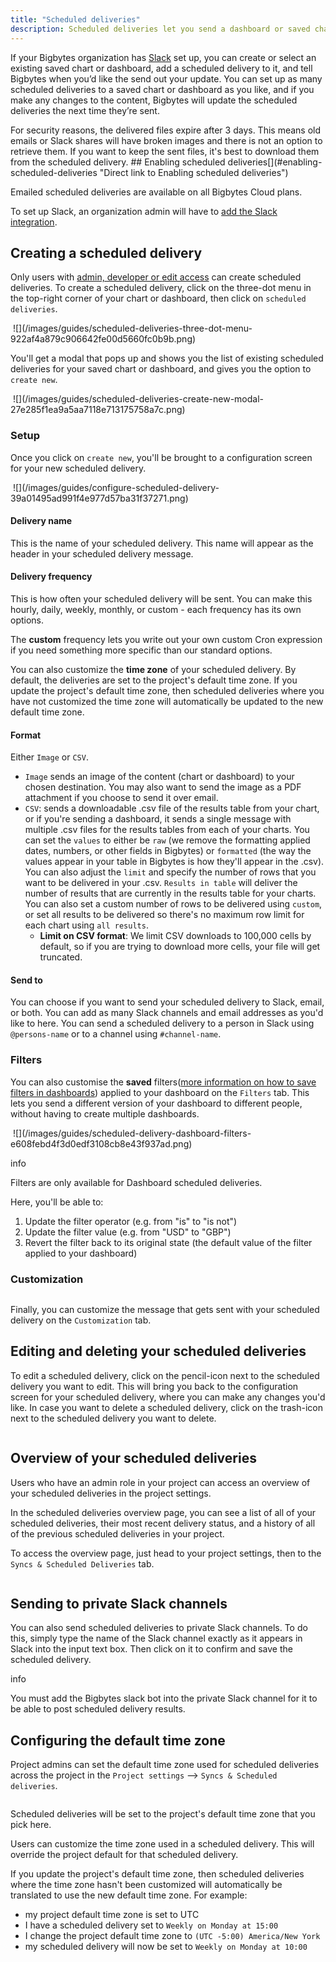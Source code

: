 ```yaml
---
title: "Scheduled deliveries"
description: Scheduled deliveries let you send a dashboard or saved chart, and their results to people via email or Slack - even to people who don't have an account in your Bigbytes instance.
---
```




If your Bigbytes organization has [Slack](/guides/adding-slack-integration) set up, you can create or select an existing saved chart or dashboard, add a scheduled delivery to it, and tell Bigbytes when you’d like the send out your update. You can set up as many scheduled deliveries to a saved chart or dashboard as you like, and if you make any changes to the content, Bigbytes will update the scheduled deliveries the next time they’re sent.


<Info>
For security reasons, the delivered files expire after 3 days. This means old emails or Slack shares will have broken images and there is not an option to retrieve them. If you want to keep the sent files, it's best to download them from the scheduled delivery.
</Info>
## Enabling scheduled deliveries[](#enabling-scheduled-deliveries "Direct link to Enabling scheduled deliveries")

Emailed scheduled deliveries are available on all Bigbytes Cloud plans.

To set up Slack, an organization admin will have to [add the Slack integration](/guides/adding-slack-integration).

## Creating a scheduled delivery[](#creating-a-scheduled-delivery "Direct link to Creating a scheduled delivery")

Only users with [admin, developer or edit access](/references/roles) can create scheduled deliveries. To create a scheduled delivery, click on the three-dot menu in the top-right corner of your chart or dashboard, then click on `scheduled deliveries`.

<Frame>
  <img src="" alt=""/>
</Frame>
![](/images/guides/scheduled-deliveries-three-dot-menu-922af4a879c906642fe00d5660fc0b9b.png)

You'll get a modal that pops up and shows you the list of existing scheduled deliveries for your saved chart or dashboard, and gives you the option to `create new`.

<Frame>
  <img src="" alt=""/>
</Frame>
![](/images/guides/scheduled-deliveries-create-new-modal-27e285f1ea9a5aa7118e713175758a7c.png)

### Setup[](#setup "Direct link to Setup")

Once you click on `create new`, you'll be brought to a configuration screen for your new scheduled delivery.

<Frame>
  <img src="" alt=""/>
</Frame>
![](/images/guides/configure-scheduled-delivery-39a01495ad991f4e977d57ba31f37271.png)

#### Delivery name[](#delivery-name "Direct link to Delivery name")

This is the name of your scheduled delivery. This name will appear as the header in your scheduled delivery message.

#### Delivery frequency[](#delivery-frequency "Direct link to Delivery frequency")

This is how often your scheduled delivery will be sent. You can make this hourly, daily, weekly, monthly, or custom - each frequency has its own options.

The **custom** frequency lets you write out your own custom Cron expression if you need something more specific than our standard options.

You can also customize the **time zone** of your scheduled delivery. By default, the deliveries are set to the project's default time zone. If you update the project's default time zone, then scheduled deliveries where you have not customized the time zone will automatically be updated to the new default time zone.

#### Format[](#format "Direct link to Format")

Either `Image` or `CSV`.

* `Image` sends an image of the content (chart or dashboard) to your chosen destination. You may also want to send the image as a PDF attachment if you choose to send it over email.
* `CSV`: sends a downloadable .csv file of the results table from your chart, or if you're sending a dashboard, it sends a single message with multiple .csv files for the results tables from each of your charts. You can set the `values` to either be `raw` (we remove the formatting applied dates, numbers, or other fields in Bigbytes) or `formatted` (the way the values appear in your table in Bigbytes is how they'll appear in the .csv). You can also adjust the `limit` and specify the number of rows that you want to be delivered in your .csv. `Results in table` will deliver the number of results that are currently in the results table for your charts. You can also set a custom number of rows to be delivered using `custom`, or set all results to be delivered so there's no maximum row limit for each chart using `all results`.
   * **Limit on CSV format**: We limit CSV downloads to 100,000 cells by default, so if you are trying to download more cells, your file will get truncated.

#### Send to[](#send-to "Direct link to Send to")

You can choose if you want to send your scheduled delivery to Slack, email, or both. You can add as many Slack channels and email addresses as you'd like to here. You can send a scheduled delivery to a person in Slack using `@persons-name` or to a channel using `#channel-name`.

### Filters[](#filters "Direct link to Filters")

You can also customise the **saved** filters([more information on how to save filters in dashboards](/guides/limiting-data-using-filters#adding-saved-filters-to-your-dashboard)) applied to your dashboard on the `Filters` tab. This lets you send a different version of your dashboard to different people, without having to create multiple dashboards.

<Frame>
  <img src="" alt=""/>
</Frame>
![](/images/guides/scheduled-delivery-dashboard-filters-e608febd4f3d0edf3108cb8e43f937ad.png)

info

Filters are only available for Dashboard scheduled deliveries.

Here, you'll be able to:

1. Update the filter operator (e.g. from "is" to "is not")
2. Update the filter value (e.g. from "USD" to "GBP")
3. Revert the filter back to its original state (the default value of the filter applied to your dashboard)

### Customization[](#customization "Direct link to Customization")

<Frame>
  <img src="/images/guides/scheduled-delivery-customization-bff8b45b37d11ead29b064e1bdf4e6b9.png" alt=""/>
</Frame>


Finally, you can customize the message that gets sent with your scheduled delivery on the `Customization` tab.

## Editing and deleting your scheduled deliveries[](#editing-and-deleting-your-scheduled-deliveries "Direct link to Editing and deleting your scheduled deliveries")

To edit a scheduled delivery, click on the pencil-icon next to the scheduled delivery you want to edit. This will bring you back to the configuration screen for your scheduled delivery, where you can make any changes you'd like. In case you want to delete a scheduled delivery, click on the trash-icon next to the scheduled delivery you want to delete.

<Frame>
  <img src="/images/guides/edit-delete-scheduled-delivery-0cf24006486d5038ba242f37cd682187.png" alt=""/>
</Frame>


## Overview of your scheduled deliveries[](#overview-of-your-scheduled-deliveries "Direct link to Overview of your scheduled deliveries")

Users who have an admin role in your project can access an overview of your scheduled deliveries in the project settings.

In the scheduled deliveries overview page, you can see a list of all of your scheduled deliveries, their most recent delivery status, and a history of all of the previous scheduled deliveries in your project.

To access the overview page, just head to your project settings, then to the `Syncs & Scheduled Deliveries` tab.

<Frame>
  <img src="/images/guides/scheduled-deliveries-overview-4d01e9ce6fd3066699b1ded117a86497.png" alt=""/>
</Frame>


## Sending to private Slack channels[](#sending-to-private-slack-channels "Direct link to Sending to private Slack channels")

You can also send scheduled deliveries to private Slack channels. To do this, simply type the name of the Slack channel exactly as it appears in Slack into the input text box. Then click on it to confirm and save the scheduled delivery.

info

You must add the Bigbytes slack bot into the private Slack channel for it to be able to post scheduled delivery results.

## Configuring the default time zone[](#configuring-the-default-time-zone "Direct link to Configuring the default time zone")

Project admins can set the default time zone used for scheduled deliveries across the project in the `Project settings` \--> `Syncs & Scheduled deliveries`.

<Frame>
  <img src="/images/guides/project-default-time-zone-6934eca82e7b3a4e03ee345cf461d782.jpg" alt=""/>
</Frame>


Scheduled deliveries will be set to the project's default time zone that you pick here.

Users can customize the time zone used in a scheduled delivery. This will override the project default for that scheduled delivery.


<Info>
If you update the project's default time zone, then scheduled deliveries where the time zone hasn't been customized will automatically be translated to use the new default time zone.
</Info>
For example:

* my project default time zone is set to UTC
* I have a scheduled delivery set to `Weekly on Monday at 15:00`
* I change the project default time zone to `(UTC -5:00) America/New York`
* my scheduled delivery will now be set to `Weekly on Monday at 10:00`
